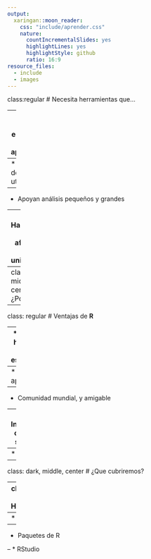 ```yaml
---
output:
  xaringan::moon_reader:
    css: "include/aprender.css"
    nature:
      countIncrementalSlides: yes
      highlightLines: yes
      highlightStyle: github
      ratio: 16:9
resource_files:
  - include
  - images
---
```

class:regular
# Necesita herramientas que...


--
* Fácil de empezar a aprender


--
* Fácil de utilizar


--
* Apoyan análisis pequeños y grandes


--
* Habilidades útiles afuera de la universidad


---
class: dark, middle, center
# ¿Por que **R**?

---
class: regular
# Ventajas de **R**


--
* Lenguaje hecho por, y para estadísticos


--
*  Fácil de aprender


--
*  Comunidad mundial, y amigable


--
*  Integración con otros sistemas


--
*  Es grátis!


---
class: dark, middle, center
# ¿Que cubriremos?

---
class: regular
# Herramientas


--
* R


--
* Paquetes de R


--
* RStudio
